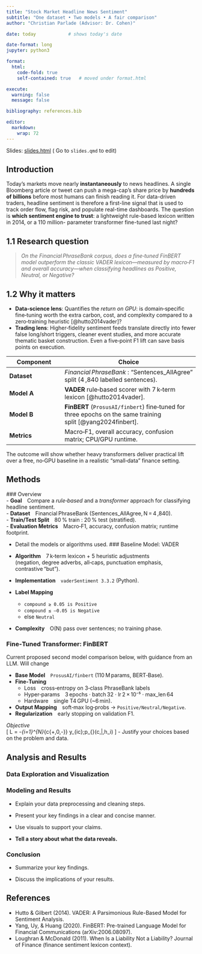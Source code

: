 ```yaml
---
title: "Stock Market Headline News Sentiment"
subtitle: "One dataset • Two models • A fair comparison"
author: "Christian Parlade (Advisor: Dr. Cohen)"

date: today            # shows today's date

date-format: long
jupyter: python3

format:
  html:
    code-fold: true
    self-contained: true   # moved under format.html

execute:
  warning: false
  message: false

bibliography: references.bib

editor:
  markdown:
    wrap: 72
---
```


Slides: [slides.html](slides.html){target="_blank"} ( Go to `slides.qmd`
to edit)


## Introduction



Today’s markets move nearly **instantaneously** to news headlines. 
A single Bloomberg article or tweet can push a mega-cap’s share price by 
**hundreds of billions** before most humans can finish reading it. For 
data-driven traders, headline sentiment is therefore a first-line signal 
that is used to track order flow, flag risk, and populate real-time 
dashboards. The question is **which sentiment engine to trust**: a 
lightweight rule-based lexicon written in 2014, or  a 110 million-
parameter transformer fine-tuned last night?

## 1.1 Research question

> *On the Financial PhraseBank corpus, does a fine‑tuned FinBERT model
> outperform the classic VADER lexicon—measured by macro‑F1 and overall
> accuracy—when classifying headlines as Positive, Neutral, or
> Negative?*

## 1.2 Why it matters

- **Data‑science lens**: Quantifies the *return on GPU*: is
  domain‑specific fine‑tuning worth the extra carbon, cost, and
  complexity compared to a zero‑training heuristic [@hutto2014vader]?
- **Trading lens**: Higher‑fidelity sentiment feeds translate directly
  into fewer false long/short triggers, cleaner event studies, and more
  accurate thematic basket construction.  Even a five‑point F1 lift can
  save basis points on execution.

| Component | Choice |
|-----------|--------|
| **Dataset** | *Financial PhraseBank* : “Sentences\_AllAgree” split (4 ,840 labelled sentences). |
| **Model A** | **VADER** rule‑based scorer with 7 k‑term lexicon [@hutto2014vader]. |
| **Model B** | **FinBERT** (`ProsusAI/finbert`) fine‑tuned for three epochs on the same training split [@yang2024finbert]. |
| **Metrics** | Macro‑F1, overall accuracy, confusion matrix; CPU/GPU runtime. |


The outcome will show whether heavy
transformers deliver practical lift over a free, no‑GPU baseline in a
realistic “small‑data” finance setting.
<!-- -->



## Methods
### Overview  
- **Goal** Compare a *rule‑based* and a *transformer* approach for classifying headline sentiment.  
- **Dataset** Financial PhraseBank (Sentences_AllAgree, N = 4 ,840).  
- **Train/Test Split** 80 % train : 20 % test (stratified).  
- **Evaluation Metrics** Macro‑F1, accuracy, confusion matrix; runtime footprint.

-   Detail the models or algorithms used.
### Baseline Model: VADER  

- **Algorithm** 7 k‑term lexicon + 5 heuristic adjustments  
  (negation, degree adverbs, all‑caps, punctuation emphasis, contrastive “but”).  
- **Implementation** `vaderSentiment 3.3.2` (Python).  
- **Label Mapping**  
  - `compound ≥ 0.05 is Positive`  
  - `compound ≤ –0.05 is Negative`  
  - else `Neutral`
- **Complexity** O(N) pass over sentences; no training phase.

### Fine‑Tuned Transformer: FinBERT  
Current proposed second model comparison below, with guidance from an LLM. Will change

- **Base Model** `ProsusAI/finbert` (110 M params, BERT‑Base).  
- **Fine‑Tuning**  
  - Loss cross‑entropy on 3‑class PhraseBank labels  
  - Hyper‑params 3 epochs · batch 32 · lr 2 × 10⁻⁵ · max_len 64  
  - Hardware single T4 GPU (~6 min).  
- **Output Mapping** soft‑max log‑probs -> `Positive/Neutral/Negative`.  
- **Regularization** early stopping on validation F1.

*Objective*  
\[
\mathcal L = -\sum_{i=1}^{N}\sum_{c\in\{+,0,-\}}
  y_{ic}\;\log p_{\theta}(c\,|\,h_i)
\]
-   Justify your choices based on the problem and data.



## Analysis and Results

### Data Exploration and Visualization

### Modeling and Results

-   Explain your data preprocessing and cleaning steps.

-   Present your key findings in a clear and concise manner.

-   Use visuals to support your claims.

-   **Tell a story about what the data reveals.**



### Conclusion

-   Summarize your key findings.

-   Discuss the implications of your results.

## References

- Hutto & Gilbert (2014). VADER: A Parsimonious Rule-Based Model for Sentiment Analysis.
- Yang, Uy, & Huang (2020). FinBERT: Pre-trained Language Model for Financial Communications (arXiv:2006.08097).
- Loughran & McDonald (2011). When Is a Liability Not a Liability? Journal of Finance (finance sentiment lexicon context).
